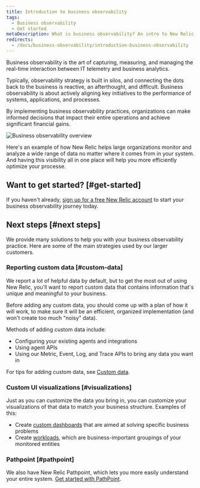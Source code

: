```yaml
---
title: Introduction to business observability
tags:
  - Business observability
  - Get started
metaDescription: What is business observability? An intro to New Relic business observability.
redirects: 
  - /docs/business-observability/introduction-business-observability
---
```


 
Business observability is the art of capturing, measuring, and managing the real-time interaction between IT telemetry and business analytics.

Typically, observability strategy is built in silos, and connecting the dots back to the business is reactive, an afterthought, and difficult. Business observability is about actively aligning key initiatives to the performance of systems, applications, and processes.

By implementing business observability practices, organizations can make informed decisions that impact their entire operations and achieve significant financial gains.


<img
    title="Business observability overview"
    alt="Business observability overview"
    src={overview}
/>

<figcaption>
Here's an example of how New Relic helps large organizations monitor and analyze a wide range of data no matter where it comes from in your system. And having this visibility all in one place will help you more efficiently optimize your processe.  
</figcaption>

## Want to get started? [#get-started]

If you haven't already, [sign up for a free New Relic account](https://newrelic.com/signup) to start your business observability journey today. 

## Next steps [#next steps]

We provide many solutions to help you with your business observability practice. Here are some of the main strategies used by our larger customers. 

### Reporting custom data [#custom-data]

We report a lot of helpful data by default, but to get the most out of using New Relic, you'll want to report custom data that contains information that's unique and meaningful to your business. 

Before adding any custom data, you should come up with a plan of how it will work, to make sure it will be an efficient, organized implementation (and won't create too much "noisy" data).

Methods of adding custom data include: 

* Configuring your existing agents and integrations
* Using agent APIs
* Using our Metric, Event, Log, and Trace APIs to bring any data you want in

For tips for adding custom data, see [Custom data](/docs/data-apis/custom-data/get-custom-data-from-any-source).

### Custom UI visualizations [#visualizations]

Just as you can customize the data you bring in, you can customize your visualizations of that data to match your business structure. Examples of this: 

* Create [custom dashboards](/docs/query-your-data/explore-query-data/dashboards/introduction-dashboards) that are aimed at solving specific business problems
* Create [workloads](/docs/new-relic-solutions/new-relic-one/workloads/use-workloads), which are business-important groupings of your monitored entities 

### Pathpoint [#pathpoint]

We also have New Relic Pathpoint, which lets you more easily understand your entire system. [Get started with PathPoint](/docs/business-observability/pathpoint).